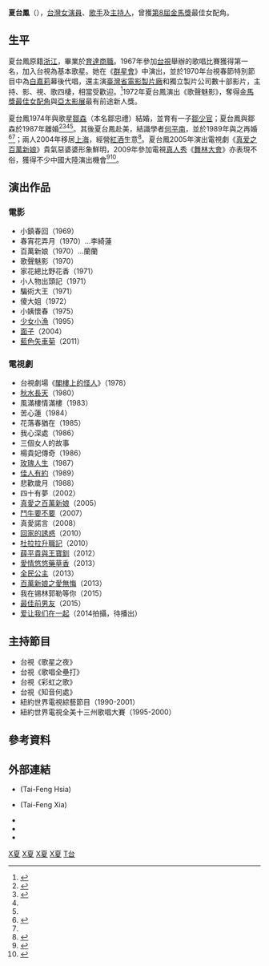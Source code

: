 <!--{{Link style|time=2015-12-11T09:28:42+00:00}}-->
{{藝人
|姓名 = 夏台鳳
|類型 = 女演員
|圖片 = 19690725夏台鳳.jpg
|圖片尺寸 =
|圖片簡介 = 攝於1969年
|羅馬拼音 = Tai-Feng Hsia, Taifeng Xia
|英文名 =  
|暱稱 =
|國籍 = {{ROC}}<br/>{{USA}}
|籍貫 = [[浙江|浙江]]
|出生日期 = {{birth_date_and _age|1949|8|3}}
|出生地點 = 
|逝世日期 =
|逝世地點 =
|職業 = [[演員|演員]]
|語言 = [[中華民國國語|國語]]
|教育程度 = [[育達商職|育達商職]]
|配偶 = {{marriage|[[鄒森|鄒森]]|1974|1987|reason= divorced}}<ref name="ltn-2015-1551982"/><ref name="appledaily-20151225/36973650"/><br/>{{marriage|何平南|1989}}<ref name="appledaily-20151225/36973650">{{cite news | url= http://ent.appledaily.com.tw/enews/article/entertainment/20151225/36973650/ | title= 夏台鳳台視選秀奪冠出道 離婚鄒森二嫁大學教授 | date= 2015-12-25 | publisher= [[台灣蘋果日報|台灣蘋果日報]] | author1= 葉婉如 | accessdate= 2015-12-26 | archive-date= 2015-12-27 | archive-url= https://web.archive.org/web/20151227034847/http://ent.appledaily.com.tw/enews/article/entertainment/20151225/36973650/ | dead-url= no }}</ref>
|兒女 = [[鄒少官|鄒少官]]<ref name="ltn-2015-1551982">{{cite news | url=http://ent.ltn.com.tw/news/breakingnews/1551982 | title=聽到鄒少官死訊 老父血壓飆到200 | date=2015-12-26 | publisher=[[自由時報|自由時報]] | author1= | accessdate=2015-12-26 | archive-date=2015-12-26 | archive-url=https://web.archive.org/web/20151226182335/http://ent.ltn.com.tw/news/breakingnews/1551982 | dead-url=no }}</ref><ref name="ltn-2015-1550799">{{cite news | url=http://ent.ltn.com.tw/news/breakingnews/1550799 | title=獨子鄒少官病逝 夏台鳳淚崩失聲 | date=2015-12-24 | publisher=[[自由時報|自由時報]] | author1= | accessdate=2015-12-26 | archive-date=2015-12-25 | archive-url=https://web.archive.org/web/20151225164459/http://ent.ltn.com.tw/news/breakingnews/1550799 | dead-url=no }}</ref><ref>{{cite news | url=http://udn.com/news/story/8/1399325 | title=鄒少官咽喉癌病逝 前女友Gigi曾探望 | date=2015-12-24 | publisher=[[聯合報|聯合報]] | author1=葉君遠 | accessdate=2015-12-26 | archive-date=2015-12-26 | archive-url=https://web.archive.org/web/20151226080546/http://udn.com/news/story/8/1399325 | dead-url=no }}</ref>
|親屬 = [[夏威_(演員)|夏威]]（弟弟）<ref name="ltn-2015-1551982"/>
|出道地點 =
|出道作 = 
|出道日期 = 1967
|代表作 =
|活躍年代 = 1967－
|唱片公司 =
|經紀公司 =展杰文化
|網站 = 
|獎項 = {{awards|name=[[金馬獎|金馬獎]] |award=最佳女配角 |year=1970年 |title=《歌聲魅影》 |role=}}
|IMDb = 0398747
|音樂專輯 =
|電影 =
}}

'''夏台鳳'''（{{bd|1949年|8月3日|catIdx=X}}），[[台灣|台灣]][[女演員|女演員]]、[[歌手|歌手]]及[[主持人|主持人]]，曾獲[[第8屆金馬獎|第8屆金馬獎]]最佳女配角。

==生平==
夏台鳳原籍[[浙江|浙江]]，畢業於[[育達商職|育達商職]]。1967年參加[[台視|台視]]舉辦的歌唱比賽獲得第一名，加入台視為基本歌星。她在《[[群星會|群星會]]》中演出，並於1970年台視春節特別節目中為[[白嘉莉|白嘉莉]]幕後代唱，還主演[[臺灣省電影製片廠|臺灣省電影製片廠]]和獨立製片公司數十部影片，主持、影、視、歌四棲，相當受歡迎。<ref name=taiwanpedia>{{cite web|title=文化部台灣大百科全書　夏台鳳|url=http://nrch.culture.tw/twpedia.aspx?id=15035|author=呂學成|accessdate=2014-03-03|date=2009-09-09|archive-date=2015-12-26|archive-url=https://web.archive.org/web/20151226045429/http://nrch.culture.tw/twpedia.aspx?id=15035|dead-url=no}}</ref>1972年夏台鳳演出《歌聲魅影》，奪得[[金馬獎最佳女配角|金馬獎最佳女配角]]與[[亞太影展|亞太影展]]最有前途新人獎。

夏台鳳1974年與歌星[[鄒森|鄒森]]（本名鄒忠禮）結婚，並育有一子[[鄒少官|鄒少官]]；夏台鳳與鄒森於1987年離婚<ref name=libertytimes>{{cite news|title=老台視「有夢」 回娘家演單元劇|url=http://www.libertytimes.com.tw/2002/new/apl/3/today-show4.htm|author=馮議賢|newspaper=[[自由時報|自由時報]]|accessdate=2014-03-03|date=2002-04-03|deadurl=yes|archiveurl=https://web.archive.org/web/20130119040029/http://www.libertytimes.com.tw/2002/new/apl/3/today-show4.htm|archivedate=2013-01-19}}</ref><ref name=TTV1974>{{cite news|title=鄒森.夏台鳳婚禮|url=http://www.ttv.com.tw/news/tdcm/viewnews.asp?news=0260293|author=|newspaper=[[台視新聞|台視新聞]]|accessdate=2014-03-03|date=1974-12-22|archive-date=2014-03-03|archive-url=https://web.archive.org/web/20140303161820/http://www.ttv.com.tw/news/tdcm/viewnews.asp?news=0260293|dead-url=no}}</ref><ref name="ltn-2015-1551982"/><ref name="appledaily-20151225/36973650"/>。其後夏台鳳赴美，結識學者[[何平南|何平南]]，並於1989年與之再婚<ref name=CCTV>{{cite news|title=幸福的半路夫妻：夏台凤与何平南|url=http://news.cctv.com/taiwan/20070130/104713.shtml|author=|newspaper=[[中國中央電視台中文國際頻道|中國中央電視台中文國際頻道]]《缘分》|accessdate=2014-03-03|date=2007-01-28|archive-date=2014-03-03|archive-url=https://web.archive.org/web/20140303173812/http://news.cctv.com/taiwan/20070130/104713.shtml|dead-url=no}}</ref><ref name="appledaily-20151225/36973650"/>；兩人2004年移居[[上海|上海]]，經營[[紅酒|紅酒]]生意<ref name=apple>{{cite news|title=夏台鳳隨夫征十里洋場 當老闆娘賣酒|url=http://ent.appledaily.com.tw/enews/article/entertainment/20080615/30655209/|author=|newspaper=蘋果日報|accessdate=2014-03-03|date=2008-06-15|archive-date=2015-12-25|archive-url=https://web.archive.org/web/20151225210540/http://ent.appledaily.com.tw/enews/article/entertainment/20080615/30655209/|dead-url=no}}</ref>。夏台鳳2005年演出電視劇《[[真爱之百萬新娘|真爱之百萬新娘]]》貴氣惡婆婆形象鮮明，2009年參加電視[[真人秀|真人秀]]《[[舞林大會|舞林大會]]》亦表現不俗，獲得不少中國大陸演出機會<ref name=chinatimes2009>{{cite news|title=夏台鳳第二春 幸福美滿|url=http://news.chinatimes.com/showbiz/100102/112009022500080.html|author=朱梅芳|newspaper=中國時報|accessdate=2014-03-03|date=2009-02-25}}{{dead link|date=2017年12月 |bot=InternetArchiveBot |fix-attempted=yes }}</ref><ref name=chinatimes13>{{cite news|title=夏台鳳踩空摔斷骨 惡婆婆演膩盼搞笑|url=http://www.chinatimes.com/newspapers/20130827000825-260112|author=洪秀瑛|newspaper=中國時報|accessdate=2014-03-03|date=2013-08-27|archive-date=2015-09-23|archive-url=https://web.archive.org/web/20150923222126/http://www.chinatimes.com/newspapers/20130827000825-260112|dead-url=no}}</ref>。

== 演出作品 ==
===電影===
*小鎮春回（1969）
*春宵花弄月（1970）...李綺蓮
*百萬新娘（1970）...蘭蘭
*歌聲魅影（1970）
*家花總比野花香（1971）
*小人物出頭記（1971）
*騙術大王（1971）
*傻大姐（1972）
*小姨懷春（1975）
*[[少女小漁|少女小漁]]（1995）
*[[面子_(2004年電影)|面子]]（2004）
*[[藍色矢車菊|藍色矢車菊]]（2011）

===電視劇===
*台視劇場《[[閣樓上的怪人|閣樓上的怪人]]》（1978）
*[[秋水長天|秋水長天]]（1980）
*風滿樓情滿樓（1983）
*苦心蓮（1984）
*花落春猶在（1985）
*我心深處（1986）
*三個女人的故事
*楊貴妃傳奇（1986）
*[[玫瑰人生_(電視劇)|玫瑰人生]]（1987）
*[[佳人有約|佳人有約]]（1989）
*悲歡歲月（1988）
*四十有夢（2002）
*[[真愛之百萬新娘|真愛之百萬新娘]]（2005）
*[[鬥牛要不要|鬥牛要不要]]（2007）
*真愛諾言（2008）
*[[回家的誘惑|回家的誘惑]]（2010）
*[[杜拉拉升职记_(电视剧)|杜拉拉升職記]]（2010）
*[[薛平贵与王宝钏_(2012年电视剧)|薛平貴與王寶釧]]（2012）
*[[愛情悠悠藥草香|愛情悠悠藥草香]]（2013）
*[[全民公主|全民公主]]（2013）
*[[百萬新娘之愛無悔|百萬新娘之愛無悔]]（2013）
*我在锡林郭勒等你（2015）
*[[最佳前男友|最佳前男友]]（2015）
*[[爱让我们在一起_(中国电视剧)|爱让我们在一起]]（2014拍攝，待播出）

==主持節目==
*台視《歌星之夜》
*台視《歌唱全壘打》
*台視《彩虹之歌》
*台視《知音何處》
*紐約世界電視綜藝節目（1990-2001）
*紐約世界電視全美十三州歌唱大賽（1995-2000）

==參考資料==
{{reflist}}

==外部連結==
*{{imdb name|0398747}}{{en}}(Tai-Feng Hsia)
*{{imdb name|5401501}}{{en}}(Tai-Feng Xia)
*{{Hkmdb name|11101}}
*{{Mtime people|1278968}}
*{{douban people}}

{{金馬獎最佳女配角|第8屆}}
{{DEFAULTSORT:Xia夏}}
[[Category:金馬獎最佳女配角得主|X夏]]
[[Category:台灣電影女演員|X夏]]
[[Category:台灣電視女演員|X夏]]
[[Category:台灣電視主持人|X夏]]
[[Category:夏姓|T台]]